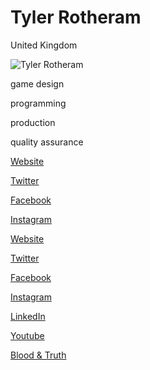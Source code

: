 # Tyler Rotheram

<Location>

United Kingdom

</Location>

![Tyler Rotheram](https://tyrotheram.files.wordpress.com/2020/02/a1.jpg)

<Skills>

game design

programming

production

quality assurance

</Skills>

<Personal>

[Website](https://tyrotheram.wordpress.com/)

[Twitter](https://twitter.com/tyrotheram)

[Facebook](https://www.facebook.com/ty.rotheram)

[Instagram](https://www.instagram.com/tyrotheram/)

</Personal>

<Business>

[Website](https://tyrotheram.wordpress.com/)

[Twitter](https://twitter.com/tyrotheram)

[Facebook](https://www.facebook.com/ty.rotheram)

[Instagram](https://www.instagram.com/tyrotheram/)

[LinkedIn](https://www.linkedin.com/in/tyler-rotheram-aa005516a/)

[Youtube](https://www.youtube.com/channel/UCG75FGvuYSxbM24A-O57NQA/featured)

</Business>



<Games>

[Blood & Truth](https://en.wikipedia.org/wiki/Blood_%26_Truth)

</Games>
